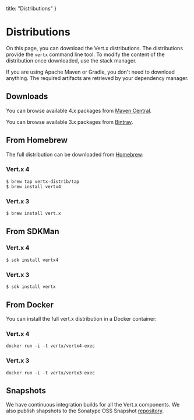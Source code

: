 

  title: "Distributions"
}

# Distributions

On this page, you can download the Vert.x distributions. The distributions provide the `vertx` command line tool. To modify the content of the distribution once
downloaded, use the stack manager.

If you are using Apache Maven or Gradle, you don't need to download anything. The required artifacts
are retrieved by your dependency manager.

## Downloads

You can browse available 4.x packages from [Maven Central](https://repo1.maven.org/maven2/io/vertx/vertx-stack-manager/).

You can browse available 3.x packages from [Bintray](https://bintray.com/vertx/downloads/distribution/3.9.4/view).

## From Homebrew

The full distribution can be downloaded from [Homebrew](https://brew.sh/):

### Vert.x 4

```text
$ brew tap vertx-distrib/tap
$ brew install vertx4
```

### Vert.x 3

```text
$ brew install vert.x
```

## From SDKMan

### Vert.x 4

```text
$ sdk install vertx4
```

### Vert.x 3

```text
$ sdk install vertx
```

## From Docker

You can install the full vert.x distribution in a Docker container:

### Vert.x 4

```
docker run -i -t vertx/vertx4-exec
```

### Vert.x 3

```
docker run -i -t vertx/vertx3-exec
```

## Snapshots

We have continuous integration builds for all the Vert.x components. We also publish shapshots to
the Sonatype OSS Snapshot [repository](https://oss.sonatype.org/content/repositories/snapshots/io/vertx/).
